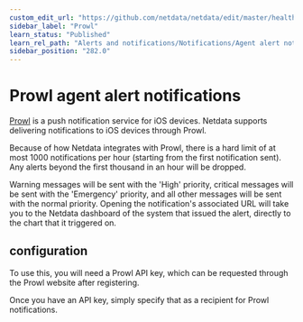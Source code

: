 ```yaml
---
custom_edit_url: "https://github.com/netdata/netdata/edit/master/health/notifications/prowl/README.md"
sidebar_label: "Prowl"
learn_status: "Published"
learn_rel_path: "Alerts and notifications/Notifications/Agent alert notifications"
sidebar_position: "282.0"
---
```



# Prowl agent alert notifications

[Prowl](https://www.prowlapp.com/) is a push notification service for iOS devices.  Netdata
supports delivering notifications to iOS devices through Prowl.

Because of how Netdata integrates with Prowl, there is a hard limit of
at most 1000 notifications per hour (starting from the first notification
sent).  Any alerts beyond the first thousand in an hour will be dropped.

Warning messages will be sent with the 'High' priority, critical messages
will be sent with the 'Emergency' priority, and all other messages will
be sent with the normal priority.  Opening the notification's associated
URL will take you to the Netdata dashboard of the system that issued
the alert, directly to the chart that it triggered on.

## configuration

To use this, you will need a Prowl API key, which can be requested through
the Prowl website after registering.

Once you have an API key, simply specify that as a recipient for Prowl
notifications.
